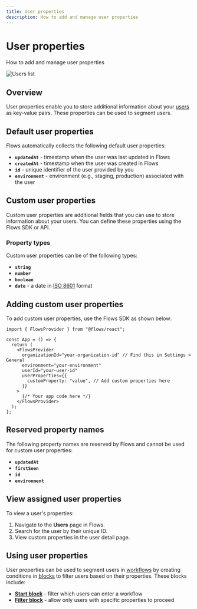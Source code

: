```yaml
---
title: User properties
description: How to add and manage user properties
---
```


# User properties

How to add and manage user properties

![Users list](/users/user-properties.png)

## Overview

User properties enable you to store additional information about your [users](/users) as key-value pairs. These properties can be used to segment users.

## Default user properties

Flows automatically collects the following default user properties:

- **`updatedAt`** - timestamp when the user was last updated in Flows
- **`createdAt`** - timestamp when the user was created in Flows
- **`id`** - unique identifier of the user provided by you
- **`environment`** - environment (e.g., staging, production) associated with the user

## Custom user properties

Custom user properties are additional fields that you can use to store information about your users. You can define these properties using the Flows SDK or API.

### Property types

Custom user properties can be of the following types:

- **`string`**
- **`number`**
- **`boolean`**
- **`date`** - a date in [ISO 8601](https://en.wikipedia.org/wiki/ISO_8601) format

## Adding custom user properties

To add custom user properties, use the Flows SDK as shown below:

```tsx filename="layout.tsx" {9-11}
import { FlowsProvider } from "@flows/react";

const App = () => {
  return (
    <FlowsProvider
      organizationId="your-organization-id" // Find this in Settings > General
      environment="your-environment"
      userId="your-user-id"
      userProperties={{
        customProperty: "value", // Add custom properties here
      }}
    >
      {/* Your app code here */}
    </FlowsProvider>
  );
};
```

## Reserved property names

The following property names are reserved by Flows and cannot be used for custom user properties:

- **`updatedAt`**
- **`firstSeen`**
- **`id`**
- **`environment`**

## View assigned user properties

To view a user's properties:

1. Navigate to the **Users** page in Flows.
2. Search for the user by their unique ID.
3. View custom properties in the user detail page.

## Using user properties

User properties can be used to segment users in [workflows](/workflows) by creating conditions in [blocks](/blocks/library) to filter users based on their properties. These blocks include:

- **[Start block](/blocks/library#start-blocks)** - filter which users can enter a workflow
- **[Filter block](/blocks/library#filter)** - allow only users with specific properties to proceed
